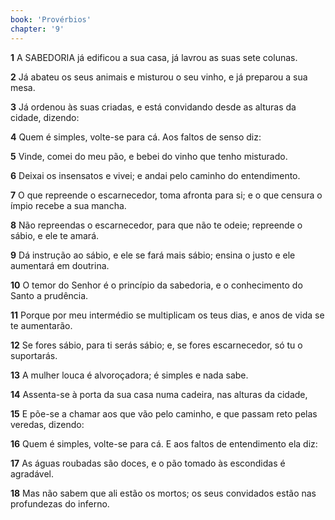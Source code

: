 ```yaml
---
book: 'Provérbios'
chapter: '9'
---
```


**1** A SABEDORIA já edificou a sua casa, já lavrou as suas sete colunas.

**2** Já abateu os seus animais e misturou o seu vinho, e já preparou a sua mesa.

**3** Já ordenou às suas criadas, e está convidando desde as alturas da cidade, dizendo:

**4** Quem é simples, volte-se para cá. Aos faltos de senso diz:

**5** Vinde, comei do meu pão, e bebei do vinho que tenho misturado.

**6** Deixai os insensatos e vivei; e andai pelo caminho do entendimento.

**7** O que repreende o escarnecedor, toma afronta para si; e o que censura o ímpio recebe a sua mancha.

**8** Não repreendas o escarnecedor, para que não te odeie; repreende o sábio, e ele te amará.

**9** Dá instrução ao sábio, e ele se fará mais sábio; ensina o justo e ele aumentará em doutrina.

**10** O temor do Senhor é o princípio da sabedoria, e o conhecimento do Santo a prudência.

**11** Porque por meu intermédio se multiplicam os teus dias, e anos de vida se te aumentarão.

**12** Se fores sábio, para ti serás sábio; e, se fores escarnecedor, só tu o suportarás.

**13** A mulher louca é alvoroçadora; é simples e nada sabe.

**14** Assenta-se à porta da sua casa numa cadeira, nas alturas da cidade,

**15** E põe-se a chamar aos que vão pelo caminho, e que passam reto pelas veredas, dizendo:

**16** Quem é simples, volte-se para cá. E aos faltos de entendimento ela diz:

**17** As águas roubadas são doces, e o pão tomado às escondidas é agradável.

**18** Mas não sabem que ali estão os mortos; os seus convidados estão nas profundezas do inferno.
